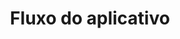 ---
title: "Fluxo do aplicativo"
description: "Passo a passo de como está estruturado o aplicativo do inventário
"
---